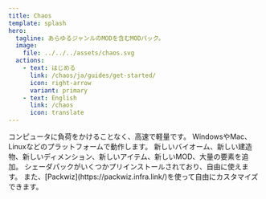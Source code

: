 ```yaml
---
title: Chaos
template: splash
hero:
  tagline: あらゆるジャンルのMODを含むMODパック。
  image:
    file: ../../../assets/chaos.svg
  actions:
    - text: はじめる
      link: /chaos/ja/guides/get-started/
      icon: right-arrow
      variant: primary
    - text: English
      link: /chaos
      icon: translate
---
```



<CardGrid>
	<Card title="高速かつ軽量" icon="rocket">
		コンピュータに負荷をかけることなく、高速で軽量です。
	</Card>
	<Card title="高い互換性" icon="approve-check">
		WindowsやMac、Linuxなどのプラットフォームで動作します。
	</Card>
	<Card title="新世界" icon="star">
    新しいバイオーム、新しい建造物、新しいディメンション、新しいアイテム、新しいMOD、大量の要素を追加。
	</Card>
	<Card title="カスタマイズ可能" icon="setting">
    シェーダパックがいくつかプリインストールされており、自由に使えます。
    また、[Packwiz](https://packwiz.infra.link/)を使って自由にカスタマイズできます。
	</Card>
</CardGrid>
